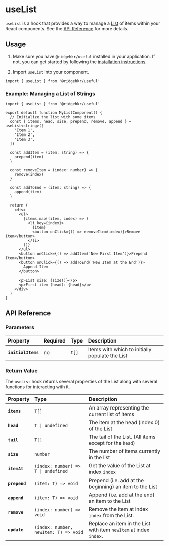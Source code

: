 # useList

`useList` is a hook that provides a way to manage a [List](<https://en.wikipedia.org/wiki/List_(abstract_data_type)>) of items within your React components. See the [API Reference](#api-reference) for more details.

## Usage

1. Make sure you have `@ridgehkr/useful` installed in your application. If not, you can get started by following the [installation instructions](/#getting-started).

2. Import `useList` into your component.

```tsx
import { useList } from '@ridgehkr/useful'
```

### Example: Managing a List of Strings

```tsx /useList/ filename="MyListComponent.tsx"
import { useList } from '@ridgehkr/useful'

export default function MyListComponent() {
  // Initialize the list with some items
  const { items, head, size, prepend, remove, append } = useList<string>([
    'Item 1',
    'Item 2',
    'Item 3',
  ])

  const addItem = (item: string) => {
    prepend(item)
  }

  const removeItem = (index: number) => {
    remove(index)
  }

  const addToEnd = (item: string) => {
    append(item)
  }

  return (
    <div>
      <ul>
        {items.map((item, index) => (
          <li key={index}>
            {item}
            <button onClick={() => removeItem(index)}>Remove Item</button>
          </li>
        ))}
      </ul>
      <button onClick={() => addItem('New First Item')}>Prepend Item</button>
      <button onClick={() => addToEnd('New Item at the End')}>
        Append Item
      </button>

      <p>List size: {size()}</p>
      <p>First item (head): {head}</p>
    </div>
  )
}
```

## API Reference

### Parameters

| Property           | Required | Type  | Description                                     |
| :----------------- | :------- | :---- | :---------------------------------------------- |
| **`initialItems`** | no       | `t[]` | Items with which to initially populate the List |

### Return Value

The `useList` hook returns several properties of the List along with several functions for interacting with it.

| Property      | Type                                  | Description                                                       |
| :------------ | :------------------------------------ | :---------------------------------------------------------------- |
| **`items`**   | `T[]`                                 | An array representing the current list of items                   |
| **`head`**    | `T \| undefined`                      | The item at the head (index 0) of the List                        |
| **`tail`**    | `T[]`                                 | The tail of the List. (All items except for the `head`)           |
| **`size`**    | `number`                              | The number of items currently in the list                         |
| **`itemAt`**  | `(index: number) => T \| undefined`   | Get the value of the List at index `index`                        |
| **`prepend`** | `(item: T) => void`                   | Prepend (i.e. add at the beginning) an item to the List           |
| **`append`**  | `(item: T) => void`                   | Append (i.e. add at the end) an item to the List                  |
| **`remove`**  | `(index: number) => void`             | Remove the item at index `index` from the List.                   |
| **`update`**  | `(index: number, newItem: T) => void` | Replace an item in the List with item `newItem` at index `index`. |
